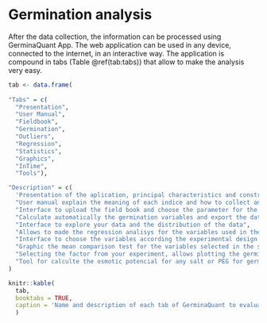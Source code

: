 # Germination analysis

After the data collection, the information can be processed using GerminaQuant App. The web application can be used in any device, connected to the internet, in an interactive way. The application is compound in tabs (Table \@ref(tab:tabs)) that allow to make the analysis very easy.


```r
tab <- data.frame( 
  
"Tabs" = c(
  "Presentation",
  "User Manual",
  "Fieldbook", 
  "Germination", 
  "Outliers",
  "Regression",
  "Statistics", 
  "Graphics",
  "InTime",
  "Tools"), 

"Description" = c(
  'Presentation of the aplication, principal characteristics and constributors',
  "User manual explain the meaning of each indice and how to collect and process your data",
  "Interface to upload the field book and choose the parameter for the germination analisys, GerminaQuant allows to upload tha data from google sheet or excel file",
  "Calculate automatically the germination variables and export the data file.",
  "Interface to explore your data and the distribution of the data",
  "Allows to made the regression analisys for the variables used in the experiment",
  "Interface to choose the variables according the experimental design for analysis of variance and summarise the information according the principal mean comparison test",
  "Graphic the mean comparison test for the variables selected in the statistical analisys and plot the information in customized bar or line plot.", 
  "Selecting the factor from your experiment, allows plotting the germination process in time.",
  "Tool for calculte the osmotic potencial for any salt or PEG for germination experiments")
)

knitr::kable(
  tab, 
  booktabs = TRUE,
  caption = 'Name and description of each tab of GerminaQuant to evaluate and analyze the germination process'
  )
```



